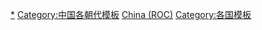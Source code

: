 {{Catnav|頁面分類|地理|地理模板|大洲模板|各大洲國家模板|亚洲国家模板}}
{{Catnav|頁面分類|地理|地理模板|大洲模板|亚洲模板|亚洲国家模板}}
{{Catnav|頁面分類|地理|区域地理|大洲|亞洲|亚洲模板|亚洲国家模板}}
{{Catnav|頁面分類|地理|国家|亚洲国家|中華民國}}
{{Template category}}

[[Category:中華民國|*]]
[[Category:中国各朝代模板|Category:中国各朝代模板]]
[[Category:亚洲国家模板|China (ROC)]]
[[Category:各国模板|Category:各国模板]]